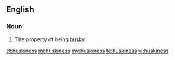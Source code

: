 ==English==
===Noun===
{{en-noun|-}}

#The property of being [[husky]].

[[et:huskiness]]
[[ml:huskiness]]
[[my:huskiness]]
[[te:huskiness]]
[[vi:huskiness]]